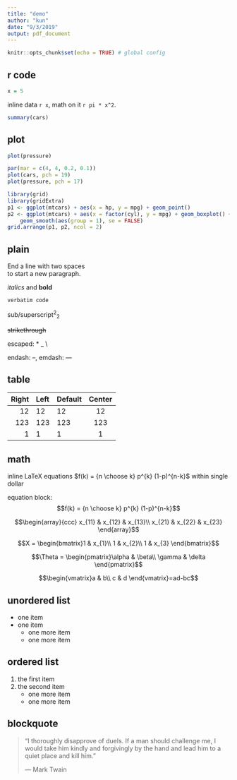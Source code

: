 ```yaml
---
title: "demo"
author: "kun"
date: "9/3/2019"
output: pdf_document
---
```


```r
knitr::opts_chunk$set(echo = TRUE) # global config
```

## r code
```r
x = 5
```

inline data `r x`, math on it `r pi * x^2`.

```r
summary(cars)
```

## plot

```r
plot(pressure)
```

```r
par(mar = c(4, 4, 0.2, 0.1))
plot(cars, pch = 19)
plot(pressure, pch = 17)
```

```r
library(grid)
library(gridExtra)
p1 <- ggplot(mtcars) + aes(x = hp, y = mpg) + geom_point()
p2 <- ggplot(mtcars) + aes(x = factor(cyl), y = mpg) + geom_boxplot() +
    geom_smooth(aes(group = 1), se = FALSE)
grid.arrange(p1, p2, ncol = 2)
```


## plain
End a line with two spaces  
to start a new paragraph.

*italics* and **bold**

`verbatim code`

sub/superscript^2^~2~

~~strikethrough~~

escaped: \* \_ \\

endash: --, emdash: ---

## table
| Right | Left | Default | Center |
|------:|:-----|---------|:------:|
| 12 | 12 | 12 | 12 |
| 123 | 123 | 123 | 123 |
| 1 | 1 | 1 | 1 |

## math
inline LaTeX equations $f(k) = {n \choose k} p^{k} (1-p)^{n-k}$ within single dollar

equation block: $$f(k) = {n \choose k} p^{k} (1-p)^{n-k}$$

$$\begin{array}{ccc}
x_{11} & x_{12} & x_{13}\\
x_{21} & x_{22} & x_{23}
\end{array}$$

$$X = \begin{bmatrix}1 & x_{1}\\
1 & x_{2}\\
1 & x_{3}
\end{bmatrix}$$

$$\Theta = \begin{pmatrix}\alpha & \beta\\
\gamma & \delta
\end{pmatrix}$$

$$\begin{vmatrix}a & b\\
c & d
\end{vmatrix}=ad-bc$$

## unordered list
- one item
- one item
    - one more item
    - one more item

## ordered list
1. the first item
2. the second item
    - one more item
    - one more item

## blockquote
> "I thoroughly disapprove of duels. If a man should challenge me,
  I would take him kindly and forgivingly by the hand and lead him
  to a quiet place and kill him."
>
> --- Mark Twain
